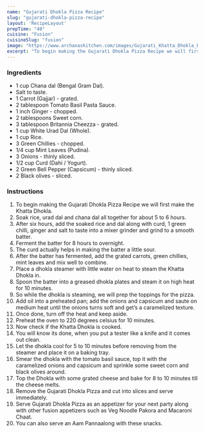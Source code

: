 ---
name: "Gujarati Dhokla Pizza Recipe"
slug: "gujarati-dhokla-pizza-recipe"
layout: 'RecipeLayout'
prepTime: "40"
cuisine: "Fusion"
cuisineSlug: "fusion"
image: "https://www.archanaskitchen.com/images/Gujarati_Khatta_Dhokla_Pizza_Recipe_Cheesy_Kitchen_Videos_10_1600.jpg"
excerpt: "To begin making the Gujarati Dhokla Pizza Recipe we will first make the Khatta Dhokla"
---

### Ingredients

- 1 cup Chana dal (Bengal Gram Dal).
- Salt to taste.
- 1 Carrot (Gajjar) - grated.
- 2 tablespoon Tomato Basil Pasta Sauce.
- 1 inch Ginger - chopped.
- 2 tablespoons Sweet corn.
- 3 tablespoon Britannia Cheezza - grated.
- 1 cup White Urad Dal (Whole).
- 1 cup Rice.
- 3 Green Chillies - chopped.
- 1/4 cup Mint Leaves (Pudina).
- 3 Onions - thinly sliced.
- 1/2 cup Curd (Dahi / Yogurt).
- 2 Green Bell Pepper (Capsicum) - thinly sliced.
- 2 Black olives - sliced.

### Instructions

1. To begin making the Gujarati Dhokla Pizza Recipe we will first make the Khatta Dhokla.
1. Soak rice, urad dal and chana dal all together for about 5 to 6 hours.
1. After six hours, add the soaked rice and dal along with curd, 1 green chilli, ginger and salt to taste into a mixer grinder and grind to a smooth batter.
1. Ferment the batter for 8 hours to overnight.
1. The curd actually helps in making the batter a little sour.
1. After the batter has fermented, add the grated carrots, green chillies, mint leaves and mix well to combine.
1. Place a dhokla steamer with little water on heat to steam the Khatta Dhokla in.
1. Spoon the batter into a greased dhokla plates and steam it on high heat for 10 minutes.
1. So while the dhokla is steaming, we will prep the toppings for the pizza.
1. Add oil into a preheated pan; add the onions and capsicum and saute on medium heat until the onions turns soft and get’s a caramelized texture.
1. Once done, turn off the heat and keep aside.
1. Preheat the oven to 220 degrees celsius for 10 minutes.
1. Now check if the Khatta Dhokla is cooked.
1. You will know its done, when you put a tester like a knife and it comes out clean.
1. Let the dhokla cool for 5 to 10 minutes before removing from the steamer and place it on a baking tray.
1. Smear the dhokla with the tomato basil sauce, top it with the caramelized onions and capsicum and sprinkle some sweet corn and black olives around.
1. Top the Dhokla with some grated cheese and bake for 8 to 10 minutes till the cheese melts.
1. Remove the Gujarati Dhokla Pizza and cut into slices and serve immediately.
1. Serve Gujarati Dhokla Pizza as an appetizer for your next party along with other fusion appetizers such as Veg Noodle Pakora and Macaroni Chaat.
1. You can also serve an Aam Pannaalong with these snacks.
